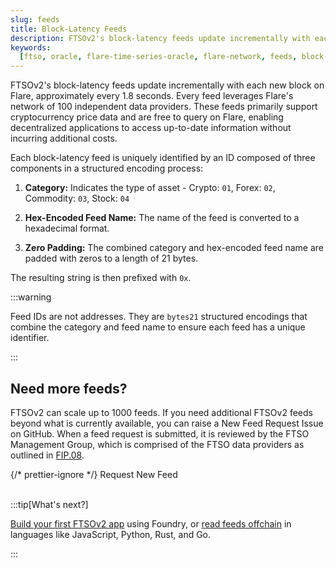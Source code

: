 ```yaml
---
slug: feeds
title: Block-Latency Feeds
description: FTSOv2's block-latency feeds update incrementally with each new block on Flare, approximately every 1.8 seconds.
keywords:
  [ftso, oracle, flare-time-series-oracle, flare-network, feeds, block-latency]
---
```



FTSOv2's block-latency feeds update incrementally with each new block on Flare, approximately every 1.8 seconds. Every feed leverages Flare's network of 100 independent data providers. These feeds primarily support cryptocurrency price data and are free to query on Flare, enabling decentralized applications to access up-to-date information without incurring additional costs.

Each block-latency feed is uniquely identified by an ID composed of three components in a structured encoding process:

1. **Category:** Indicates the type of asset - Crypto: `01`, Forex: `02`, Commodity: `03`, Stock: `04`

2. **Hex-Encoded Feed Name:** The name of the feed is converted to a hexadecimal format.

3. **Zero Padding:** The combined category and hex-encoded feed name are padded with zeros to a length of 21 bytes.

The resulting string is then prefixed with `0x`.

<FeedExplanation />

:::warning

Feed IDs are not addresses. They are `bytes21` structured encodings that combine the category and feed name to ensure each feed has a unique identifier.

:::

<BlockLatencyFeeds />

## Need more feeds?

FTSOv2 can scale up to 1000 feeds. If you need additional FTSOv2 feeds beyond what is currently available, you can raise a New Feed Request Issue on GitHub. When a feed request is submitted, it is reviewed by the FTSO Management Group, which is comprised of the FTSO data providers as outlined in [FIP.08](https://proposals.flare.network/FIP/FIP_8.html#222-through-the-ftso-management-group).

{/* prettier-ignore */}
<NewGithubIssue issueType="feed_request">Request New Feed</NewGithubIssue>
<br></br>

:::tip[What's next?]

[Build your first FTSOv2 app](/ftso/guides/build-first-app) using Foundry, or [read feeds offchain](/ftso/guides/read-feeds-offchain) in languages like JavaScript, Python, Rust, and Go.

:::
